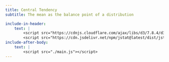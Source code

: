 ```yaml
---
title: Central Tendency
subtitle: The mean as the balance point of a distribution

include-in-header:
    text: |
        <script src="https://cdnjs.cloudflare.com/ajax/libs/d3/7.8.4/d3.min.js"></script>
        <script src="https://cdn.jsdelivr.net/npm/jstat@latest/dist/jstat.min.js"></script>
include-after-body: 
    text: |
        <script src="./main.js"></script>
---
```



::: {#chart}
:::


<!-- ## About

Placeholder text. -->
